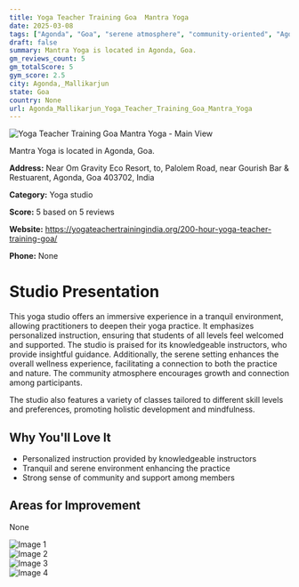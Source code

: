 ```yaml
---
title: Yoga Teacher Training Goa  Mantra Yoga
date: 2025-03-08
tags: ["Agonda", "Goa", "serene atmosphere", "community-oriented", "Agonda, Mallikarjun"]  
draft: false
summary: Mantra Yoga is located in Agonda, Goa.
gm_reviews_count: 5
gm_totalScore: 5
gym_score: 2.5
city: Agonda,_Mallikarjun
state: Goa
country: None
url: Agonda_Mallikarjun_Yoga_Teacher_Training_Goa_Mantra_Yoga
---
```


<div className="aspect-[16/9] relative my-8">
  <img 
    src="https://lh5.googleusercontent.com/p/AF1QipPYjjy7udWNM5XwIBdHsswwkmcfYdJHAbEyUHTq=w1920-h1080-k-no"
    alt="Yoga Teacher Training Goa  Mantra Yoga - Main View"
    className="object-cover absolute inset-0 w-full h-full rounded-lg"
  />
</div>

Mantra Yoga is located in Agonda, Goa.

**Address:** Near Om Gravity Eco Resort, to, Palolem Road, near Gourish Bar & Restuarent, Agonda, Goa 403702, India

**Category:** Yoga studio

**Score:** 5 based on 5 reviews

**Website:** https://yogateachertrainingindia.org/200-hour-yoga-teacher-training-goa/

**Phone:** None

# Studio Presentation

This yoga studio offers an immersive experience in a tranquil environment, allowing practitioners to deepen their yoga practice. It emphasizes personalized instruction, ensuring that students of all levels feel welcomed and supported. The studio is praised for its knowledgeable instructors, who provide insightful guidance. Additionally, the serene setting enhances the overall wellness experience, facilitating a connection to both the practice and nature. The community atmosphere encourages growth and connection among participants.

The studio also features a variety of classes tailored to different skill levels and preferences, promoting holistic development and mindfulness.

## Why You'll Love It

- Personalized instruction provided by knowledgeable instructors
- Tranquil and serene environment enhancing the practice
- Strong sense of community and support among members

## Areas for Improvement

None

<div className="grid grid-cols-1 xl:grid-cols-2 gap-4 my-8">
<div className="aspect-[4/3] relative"><img src="https://lh3.googleusercontent.com/p/AF1QipOQB8ONh8m5keEvA7CPx_6TMesYqrOgbnFASc3s=w1920-h1080-k-no" alt="Image 1" className="object-cover absolute inset-0 w-full h-full rounded-lg" /></div>
<div className="aspect-[4/3] relative"><img src="https://lh5.googleusercontent.com/p/AF1QipP42C9wQFGLxfWaeQrG7k3wBzP2UzvbwUeb_ieH=w1920-h1080-k-no" alt="Image 2" className="object-cover absolute inset-0 w-full h-full rounded-lg" /></div>
<div className="aspect-[4/3] relative"><img src="https://lh5.googleusercontent.com/p/AF1QipN8gHmQWoHYI6K7i25g10h70McKhAU46906fa7O=w1920-h1080-k-no" alt="Image 3" className="object-cover absolute inset-0 w-full h-full rounded-lg" /></div>
<div className="aspect-[4/3] relative"><img src="https://lh5.googleusercontent.com/p/AF1QipNhS1D-3GfjtCZ7Xy2q-Dk2h3GagW-rmBUSOIDV=w1920-h1080-k-no" alt="Image 4" className="object-cover absolute inset-0 w-full h-full rounded-lg" /></div>
</div>